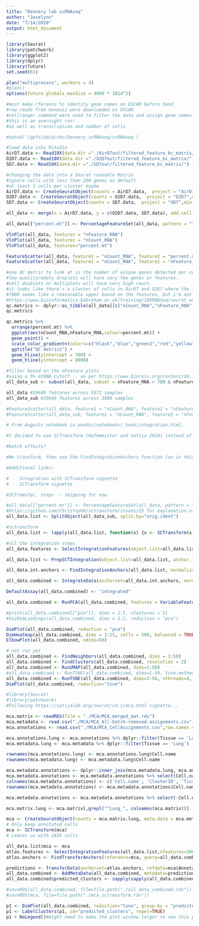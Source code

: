 ```yaml
---
title: "Dennery lab scRNAseq"
author: "Joselynn"
date: "7/14/2020"
output: html_document
---
```

  
```r
library(Seurat)
library(patchwork)
library(ggplot2)
library(dplyr)
library(future)
set.seed(61)

plan("multiprocess", workers = 4)
#plan()
options(future.globals.maxSize = 4000 * 1024^2)
```


```r
#must make rference to identify gene names on OSCAR before hand
#raw reads from Genewiz were downloaded on OSCAR
#cellranger command were used to filter the data and assign gene names to each gene 
#this is an overnight run!
#as well as transcription and number of cells 

#setwd('/gpfs/data/cbc/Dennery_scRNAseq/scRNAseq')

#load data into Rstudio
AirD7.data <- Read10X(data.dir ="./AirD7out/filtered_feature_bc_matrix/")
O2D7.data <- Read10X(data.dir ="./O2D7out/filtered_feature_bc_matrix/")
SD7.data <- Read10X(data.dir ="./SD7out/filtered_feature_bc_matrix/")

#changing the data into a Seurat readable Matrix
#ignore cells with less than 200 genes as default
#at least 3 cells per cluster maybe
AirD7.data <- CreateSeuratObject(counts = AirD7.data,  project = "AirD7",min.cells = 3, min.features = 200)
O2D7.data <- CreateSeuratObject(counts = O2D7.data,  project = "O2D7",min.cells = 3, min.features = 200)
SD7.data <- CreateSeuratObject(counts = SD7.data,  project = "SD7",min.cells = 3, min.features = 200)

all_data <- merge(x = AirD7.data, y = c(O2D7.data, SD7.data), add.cell.ids = c("AirD7", "O2D7", "SD7"), project = 'dennery')

all_data[["percent.mt"]] <- PercentageFeatureSet(all_data, pattern = "^mt-")
```

```r

VlnPlot(all_data, features = "nFeature_RNA")
VlnPlot(all_data, features = "nCount_RNA")
VlnPlot(all_data, features="percent.mt")

FeatureScatter(all_data, feature1 = "nCount_RNA", feature2 = "percent.mt")
FeatureScatter(all_data, feature1 = "nCount_RNA", feature2 = "nFeature_RNA")

#one QC metric to look at is the number of unique genes detected per cell.
#low-quality/empty droplets will have very few genes or features.
#cell doublets or multiplets will have very high count.
#it looks like there's a cluster of cells in AirD7 and O2D7 where the features and counts are both low -- e.g., there's cells where there's only a few lowly-expressed genes.
#7000 seems like a reasonable upper bound on the features, but i'm not sure about the lower bound.
#https://www.bioinformatics.babraham.ac.uk/training/10XRNASeq/seurat_workflow.html
qc.metrics <- dplyr::as_tibble(all_data[[c("nCount_RNA","nFeature_RNA","percent.mt")]],rownames="Cell.Barcode") 
qc.metrics

qc.metrics %>%
  arrange(percent.mt) %>%
  ggplot(aes(nCount_RNA,nFeature_RNA,colour=percent.mt)) + 
  geom_point() + 
  scale_color_gradientn(colors=c("black","blue","green2","red","yellow")) +
  ggtitle("QC metrics") +
  geom_hline(yintercept = 700) +
  geom_hline(yintercept = 8000) 
```


```r
#filter based on the nFeature plots
#using a 5% mtDNA cutoff... as per https://www.biorxiv.org/content/10.1101/2020.02.20.958793v1.full.pdf
all_data_sub <- subset(all_data, subset = nFeature_RNA > 700 & nFeature_RNA < 8000 & percent.mt < 5)

all_data #19649 features across 5571 samples
all_data_sub #19649 features across 3908 samples

#FeatureScatter(all_data, feature1 = "nCount_RNA", feature2 = "nFeature_RNA")
#FeatureScatter(all_data_sub, feature1 = "nCount_RNA", feature2 = "nFeature_RNA")
```


```r
# From Augusts notebook in woodsc/notebooks/_book/integration.html:

#I decided to use SCTransform (Hafemeister and Satija 2019) instead of the typical NormalizeData, ScaleData, and FindVariableFeatures as SCTransform is based on a regularized negative binomial model that is essentially an analogue of DESeq2 for single cell data. The most compelling figure from the paper was that of where the downsampled UMAP figure was the same as the regular UMAP figure for the sctransformed paper, but not for the typical workflow. (todo: investigate if this is true for our data as well)

#batch effects? 

#We transform, then use the FindIntegrationAnchors function (as in this vignette) to integrate two datasets together with IntegrateData.

#Additional links:

#    Integration with SCTransform vignette
#    SCTransform vignette

```

```r
#SCTramsfpr, steps -- skipping for now. 

#all_data[["percent.mt"]] <- PercentageFeatureSet(all_data, pattern = "^mt-")
#https://github.com/ChristophH/sctransform/issues/25 for explanation of why i'm not worried about 'iteration limit reached' warning messages.
all_data.list <- SplitObject(all_data_sub, split.by="orig.ident")

#sctransform
all_data.list <- lapply(all_data.list, function(x) {x <- SCTransform(x,verbose=FALSE)})
```

```r
#all the integration steps
all_data.features <- SelectIntegrationFeatures(object.list=all_data.list,nfeatures=3000)

all_data.list <- PrepSCTIntegration(object.list=all_data.list, anchor.features=all_data.features, verbose=FALSE)

all_data.int.anchors <- FindIntegrationAnchors(all_data.list, normalization.method="SCT", anchor.features=all_data.features, verbose=FALSE)

all_data.combined <- IntegrateData(anchorset=all_data.int.anchors, normalization.method="SCT", verbose=FALSE)

DefaultAssay(all_data.combined) <- "integrated"
```

```r
all_data.combined <- RunPCA(all_data.combined, features = VariableFeatures(object = all_data.combined))

#print(all_data.combined[["pca"]], dims = 1:5, nfeatures = 5)
#VizDimLoadings(all_data.combined, dims = 1:2, reduction = "pca")
```
```r
DimPlot(all_data.combined, reduction = "pca")
DimHeatmap(all_data.combined, dims = 1:15, cells = 500, balanced = TRUE)
ElbowPlot(all_data.combined, ndims=50)
```


```r
# not run yet
all_data.combined <- FindNeighbors(all_data.combined, dims = 1:50)
all_data.combined <- FindClusters(all_data.combined, resolution = 2)
all_data.combined <- RunUMAP(all_data.combined, dims=1:50)
#all_data.combined <- RunTSNE(all_data.combined, dims=1:50, tsne.method = "FIt-SNE", nthreads=4, max_iter=2000, seed.use=35)  Could not find the following programs: fast_tsne
all_data.combined <- RunTSNE(all_data.combined, dims=1:50, nthreads=4, max_iter=2000, seed.use=35) 
DimPlot(all_data.combined, reduction="tsne")
```


```r
#library(Seurat)
#library(patchwork) 
#Following https://satijalab.org/seurat/v3.1/mca.html vignette...

mca.matrix <- readRDS(file = "./MCA/MCA_merged_mat.rds")
mca.metadata <- read.csv("./MCA/MCA_All-batch-removed-assignments.csv")
mca.annotations <- read.csv("./MCA/MCA_CellAssignments.csv",row.names = 1)

mca.annotations.lung <- mca.annotations %>% dplyr::filter(Tissue == 'Lung')
mca.metadata.lung <- mca.metadata %>% dplyr::filter(Tissue == 'Lung')

rownames(mca.annotations.lung) <- mca.annotations.lung$Cell.name
rownames(mca.metadata.lung) <- mca.metadata.lung$Cell.name

mca.metadata.annotations <- dplyr::inner_join(mca.metadata.lung, mca.annotations.lung, by = "Cell.name")
mca.metadata.annotations <- mca.metadata.annotations %>% select(Cell.name, ClusterID.x, Tissue.x, Batch.x, Cell.Barcode.x, Annotation)
colnames(mca.metadata.annotations) <- c('Cell.name', 'ClusterID', 'Tissue', 'Batch', 'Cell.Barcode', 'Annotation')
rownames(mca.metadata.annotations) <- mca.metadata.annotations$Cell.name

mca.metadata.annotations <- mca.metadata.annotations %>% select(-Cell.name)

mca.matrix.lung <- mca.matrix[,grepl("^Lung_", colnames(mca.matrix))]

```


```r
mca <- CreateSeuratObject(counts = mca.matrix.lung, meta.data = mca.metadata.annotations, project = "MouseCellAtlas")
# Only keep annotated cells
mca <- SCTransform(mca)
# Leaves us with 242k cells
```

```r

all_data.list$mca <- mca
atlas.features <- SelectIntegrationFeatures(all_data.list,nfeatures=3000) #might need to tweak this 
atlas.anchors <- FindTransferAnchors(reference=mca, query=all_data.combined, normalization.method="SCT", npcs=82, dims=1:50, features=atlas.features,verbose=FALSE)

```

```r
predictions <- TransferData(anchorset=atlas.anchors, refdata=mca$Annotation, dims=1:50)
all_data.combined <- AddMetaData(all_data.combined, metadata=predictions)
all_data.combined$predicted_clusters <- sapply(sapply(all_data.combined$predicted.id, function(x) strsplit(x, " - ")), `[`, 1)

#saveRDS(all_data.combined, file=file.path("./all_data_combined.rds"))
#saveRDS(mca, file=file.path("./mca_sctransform.rds"))

```
```r
p1 <- DimPlot(all_data.combined, reduction="tsne", group.by = "predicted_clusters") 
p1 <- LabelClusters(p1, id="predicted_clusters", repel=TRUE)
p1 + NoLegend()#might need to make the plot window larger to see this properly...
```


```r


```



